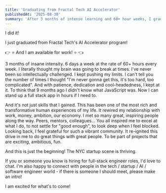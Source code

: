 ```yaml
---
title: 'Graduating from Fractal Tech AI Accelerator'
publishedAt: '2025-08-30'
summary: 'After 3 months of intense learning and 60+ hour weeks, I graduated from Fractal Tech\'s AI Accelerator program. Here\'s what I learned, who I met, and what\'s next.'
---
```


I did it!

I just graduated from Fractal Tech's AI Accelerator program!

👉 ⭐ And I am available for work! ⭐ 👈 

3 months of insane intensity.
6 days a week at the rate of 60+ hours every week. 
I literally thought my brain was going to break at times.
I've never been so intellectually challenged. 
I kept pushing my limits.
I can't tell you the number of times I thought "I'm never gonna get this, it's too hard, too complicated".
And with patience, dedication and cool-headedness, I kept at it. 
To think that 9 months ago I didn't know what JavaScript was.
Now I can stand up a full stack app in hours if I need to.

And it's not just skills that I gained. This has been one of the most rich and transformative human experiences of my life.
It rewired my relationship with work, money, ambition, our economy.
I met so many great, inspiring people along the way. 
Peers, mentors, colleagues… You all inspired me to excel at what I do, to not settle for "good enough", to look deep when I feel blocked.
Looking back, I feel grateful for such a vibrant community.
It re-ignited this drive in me to do great things with great people. 
To be part of projects that are exciting, ambitious, fun.

And this is just the beginning!
The NYC startup scene is thriving. 

If you or someone you know is hiring for full-stack engineer roles, I'd love to chat.
I'm also happy to connect with people in the tech / startup / AI / software engineer world - if there is someone I should meet, please make an intro!

I am excited for what's to come!
